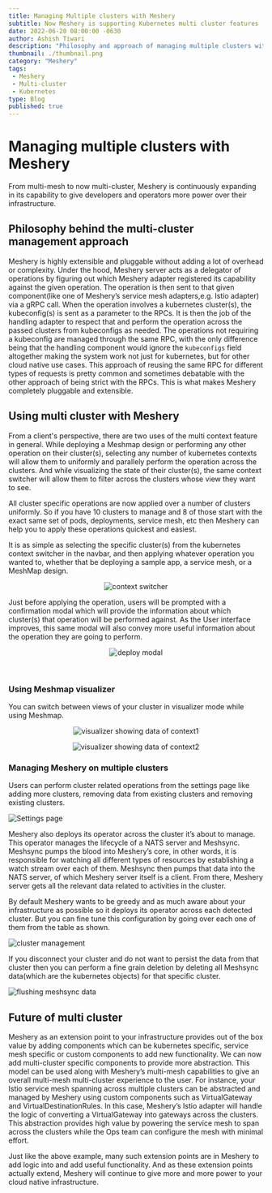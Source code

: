 ```yaml
---
title: Managing Multiple clusters with Meshery
subtitle: Now Meshery is supporting Kubernetes multi cluster features
date: 2022-06-20 08:00:00 -0630
author: Ashish Tiwari
description: "Philosophy and approach of managing multiple clusters with Meshery"
thumbnail: ./thumbnail.png
category: "Meshery"
tags:
 - Meshery
 - Multi-cluster
 - Kubernetes
type: Blog
published: true
---
```



<BlogWrapper>

# Managing multiple clusters with Meshery
From multi-mesh to now multi-cluster, Meshery is continuously expanding in its capability to give developers and operators more power over their infrastructure.

## Philosophy behind the multi-cluster management approach

Meshery is highly extensible and pluggable without adding a lot of overhead or complexity. Under the hood, Meshery server acts as a delegator of operations by figuring out which Meshery adapter registered its capability against the given operation. The operation is then sent to that given component(like one of Meshery’s service mesh adapters,e.g. Istio adapter) via a gRPC call. When the operation involves a kubernetes cluster(s), the kubeconfig(s) is sent as a parameter to the RPCs. It is then the job of the handling adapter to respect that and perform the operation across the passed clusters from kubeconfigs as needed. The operations not requiring a kubeconfig are managed through the same RPC, with the only difference being that the handling component would ignore the `kubeconfigs` field altogether making the system work not just for kubernetes, but for other cloud native use cases. This approach of reusing the same RPC for different types of requests is pretty common and sometimes debatable with the other approach of being strict with the RPCs. This is what makes Meshery completely pluggable and extensible.

## Using multi cluster with Meshery
From a client's perspective, there are two uses of the multi context feature in general. While deploying a Meshmap design or performing any other operation on their cluster(s), selecting any number of kubernetes contexts will allow them to uniformly and parallely perform the operation across the clusters. And while visualizing the state of their cluster(s), the same context switcher will allow them to filter across the clusters whose view they want to see.


All cluster specific operations are now applied over a number of clusters uniformly. So if you have 10 clusters to manage and 8 of those start with the exact same set of pods, deployments, service mesh, etc then Meshery can help you to apply these operations quickest and easiest.


It is as simple as selecting the specific cluster(s) from the kubernetes context switcher in the navbar, and then applying whatever operation you wanted to, whether that be deploying a sample app, a service mesh, or a MeshMap design.

<p align="center">
  <img src={Switcher} alt="context switcher" class="image-center-shadow" />
</p>

Just before applying the operation, users will be prompted with a confirmation modal which will provide the information about which cluster(s) that operation will be performed against. As the User interface improves, this same modal will also convey more useful information about the operation they are going to perform.

<p align="center">
  <img src={Deploy} alt="deploy modal"  class="image-center-shadow" />
</p>


<br/>

### Using Meshmap visualizer
You can switch between views of your cluster in visualizer mode while using Meshmap.

<p align="center">
  <img src={Cluster2} alt="visualizer showing data of context1" class="slides-right" />
</p>
<p align="center">
  <img src={Cluster1} alt="visualizer showing data of context2" class="slides-left" />
</p>


### Managing Meshery on multiple clusters

Users can perform cluster related operations from the settings page like adding more clusters, removing data from existing clusters and removing existing clusters.

<img src={Settings} alt="Settings page" class="slides-right" />

Meshery also deploys its operator across the cluster it’s about to manage. This operator manages the lifecycle of a NATS server and Meshsync. Meshsync pumps the blood into Meshery’s core, in other words, it is responsible for watching all different types of resources by establishing a watch stream over each of them. Meshsync then pumps that data into the NATS server, of which Meshery server itself is a client. From there, Meshery server gets all the relevant data related to activities in the cluster.

By default Meshery wants to be greedy and as much aware about your infrastructure as possible so it deploys its operator across each detected cluster. But you can fine tune this configuration by going over each one of them from the table as shown.

<img src={Cluster} alt="cluster management" class="image-center-shadow" />

If you disconnect your cluster and do not want to persist the data from that cluster then you can perform a fine grain deletion by deleting all Meshsync data(which are the kubernetes objects) for that specific cluster.
 
<img src={Flush} alt="flushing meshsync data"  class="image-center-shadow" />





## Future of multi cluster

Meshery as an extension point to your infrastructure provides out of the box value by adding components which can be kubernetes specific, service mesh specific or custom components to add new functionality. We can now add multi-cluster specific components to provide more abstraction. This model can be used along with Meshery’s multi-mesh capabilities to give an overall multi-mesh multi-cluster experience to the user. For instance, your Istio service mesh spanning across multiple clusters can be abstracted and managed by Meshery using custom components such as VirtualGateway and VirtualDestinationRules. In this case, Meshery’s Istio adapter will handle the logic of converting a VirtualGateway into gateways across the clusters. This abstraction provides high value by powering the service mesh to span across the clusters while the Ops team can configure the mesh with minimal effort.


Just like the above example, many such extension points are in Meshery to add logic into and add useful functionality. And as these extension points actually extend, Meshery will continue to give more and more power to your cloud native infrastructure.
</BlogWrapper>